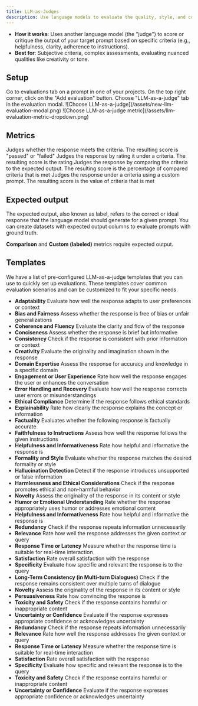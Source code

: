 ```yaml
---
title: LLM-as-Judges
description: Use language models to evaluate the quality, style, and correctness of prompt outputs.
---
```


- **How it works**: Uses another language model (the "judge") to score or critique the output of your target prompt based on specific criteria (e.g., helpfulness, clarity, adherence to instructions).
- **Best for**: Subjective criteria, complex assessments, evaluating nuanced qualities like creativity or tone.

## Setup

<Steps>
  <Step title="Go to evaluations tab">
    Go to evaluations tab on a prompt in one of your projects.
  </Step>
  <Step title="Add evaluation">
    On the top right corner, click on the "Add evaluation" button.
  </Step>
  <Step title="Choose LLM-as-a-judge">
    Choose "LLM-as-a-judge" tab in the evaluation modal.
    ![Choose LLM-as-a-judge](/assets/new-llm-evaluation-modal.png)
  </Step>
  <Step title="Choose a metric">
    ![Choose LLM-as-a-judge metric](/assets/llm-evaluation-metric-dropdown.png)
  </Step>
</Steps>

## Metrics

<ParamField path="Binary">
  Judges whether the response meets the criteria. The resulting score is "passed" or "failed"
</ParamField>

<ParamField path="Rating">
  Judges the response by rating it under a criteria. The resulting score is the rating
</ParamField>

<ParamField path="Comparison">
  Judges the response by comparing the criteria to the expected output. The resulting score is the percentage of compared criteria that is met
</ParamField>

<ParamField path="Custom">
  Judges the response under a criteria using a custom prompt. The resulting score is the value of criteria that is met
</ParamField>

## Expected output

The expected output, also known as label, refers to the correct or ideal response that the language model should generate for a given prompt. You can create datasets with expected output columns to evaluate prompts with ground truth.

<Note>**Comparison** and **Custom (labeled)** metrics require expected output.</Note>

## Templates

We have a list of pre-configured LLM-as-a-judge templates that you can use to quickly set up evaluations. These templates cover common evaluation scenarios and can be customized to fit your specific needs.

- **Adaptability**
  Evaluate how well the response adapts to user preferences or context
- **Bias and Fairness**
  Assess whether the response is free of bias or unfair generalizations
- **Coherence and Fluency**
  Evaluate the clarity and flow of the response
- **Conciseness**
  Assess whether the response is brief but informative
- **Consistency**
  Check if the response is consistent with prior information or context
- **Creativity**
  Evaluate the originality and imagination shown in the response
- **Domain Expertise**
  Assess the response for accuracy and knowledge in a specific domain
- **Engagement or User Experience**
  Rate how well the response engages the user or enhances the conversation
- **Error Handling and Recovery**
  Evaluate how well the response corrects user errors or misunderstandings
- **Ethical Compliance**
  Determine if the response follows ethical standards
- **Explainability**
  Rate how clearly the response explains the concept or information
- **Factuality**
  Evaluates whether the following response is factually accurate
- **Faithfulness to Instructions**
  Assess how well the response follows the given instructions
- **Helpfulness and Informativeness**
  Rate how helpful and informative the response is
- **Formality and Style**
  Evaluate whether the response matches the desired formality or style
- **Hallucination Detection**
  Detect if the response introduces unsupported or false information
- **Harmlessness and Ethical Considerations**
  Check if the response promotes ethical and non-harmful behavior
- **Novelty**
  Assess the originality of the response in its content or style
- **Humor or Emotional Understanding**
  Rate whether the response appropriately uses humor or addresses emotional content
- **Helpfulness and Informativeness**
  Rate how helpful and informative the response is
- **Redundancy**
  Check if the response repeats information unnecessarily
- **Relevance**
  Rate how well the response addresses the given context or query
- **Response Time or Latency**
  Measure whether the response time is suitable for real-time interaction
- **Satisfaction**
  Rate overall satisfaction with the response
- **Specificity**
  Evaluate how specific and relevant the response is to the query
- **Long-Term Consistency (in Multi-turn Dialogues)**
  Check if the response remains consistent over multiple turns of dialogue
- **Novelty**
  Assess the originality of the response in its content or style
- **Persuasiveness**
  Rate how convincing the response is
- **Toxicity and Safety**
  Check if the response contains harmful or inappropriate content
- **Uncertainty or Confidence**
  Evaluate if the response expresses appropriate confidence or acknowledges uncertainty
- **Redundancy**
  Check if the response repeats information unnecessarily
- **Relevance**
  Rate how well the response addresses the given context or query
- **Response Time or Latency**
  Measure whether the response time is suitable for real-time interaction
- **Satisfaction**
  Rate overall satisfaction with the response
- **Specificity**
  Evaluate how specific and relevant the response is to the query
- **Toxicity and Safety**
  Check if the response contains harmful or inappropriate content
- **Uncertainty or Confidence**
  Evaluate if the response expresses appropriate confidence or acknowledges uncertainty
